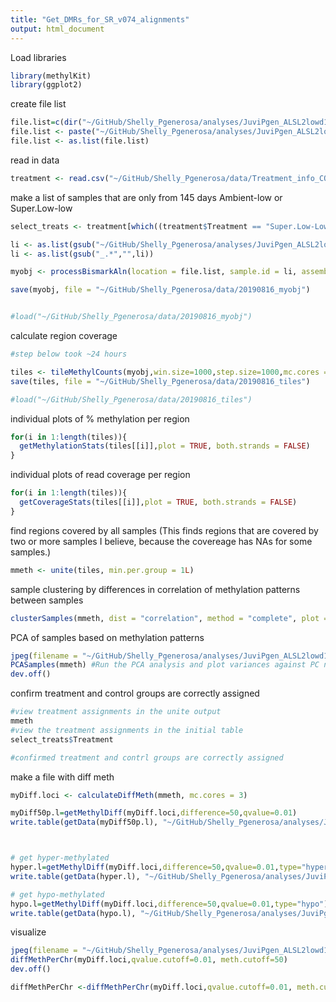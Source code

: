 ```yaml
---
title: "Get_DMRs_for_SR_v074_alignments"
output: html_document
---
```


Load libraries
```r
library(methylKit)
library(ggplot2)

```

create file list
```r
file.list=c(dir("~/GitHub/Shelly_Pgenerosa/analyses/JuviPgen_ALSL2lowd145/Get_DMRs_for_SR_v074_alignments/dedup_bams/",pattern = ".sorted.bam"))
file.list <- paste("~/GitHub/Shelly_Pgenerosa/analyses/JuviPgen_ALSL2lowd145/Get_DMRs_for_SR_v074_alignments/dedup_bams/", file.list, sep = "")
file.list <- as.list(file.list)
```


read in data
```r
treatment <- read.csv("~/GitHub/Shelly_Pgenerosa/data/Treatment_info_CORRECTED.csv", header = TRUE)

```

make a list of samples that are only from 145 days Ambient-low or Super.Low-low
```r
select_treats <- treatment[which((treatment$Treatment == "Super.Low-Low" & treatment$TimePoint == "Day145")|(treatment$Treatment == "Ambient-Low" & treatment$TimePoint == "Day145")),]

li <- as.list(gsub("~/GitHub/Shelly_Pgenerosa/analyses/JuviPgen_ALSL2lowd145/Get_DMRs_for_SR_v074_alignments/dedup_bams/EPI-","",file.list))
li <- as.list(gsub("_.*","",li))

```

```r
myobj <- processBismarkAln(location = file.list, sample.id = li, assembly = "v3", read.context="CpG", mincov=3, treatment = select_treats$Treatment)

save(myobj, file = "~/GitHub/Shelly_Pgenerosa/data/20190816_myobj")


#load("~/GitHub/Shelly_Pgenerosa/data/20190816_myobj")
```

calculate region coverage 
```r
#step below took ~24 hours

tiles <- tileMethylCounts(myobj,win.size=1000,step.size=1000,mc.cores = 3)
save(tiles, file = "~/GitHub/Shelly_Pgenerosa/data/20190816_tiles")

#load("~/GitHub/Shelly_Pgenerosa/data/20190816_tiles")

```

individual plots of % methylation per region  

```r
for(i in 1:length(tiles)){
  getMethylationStats(tiles[[i]],plot = TRUE, both.strands = FALSE)
}
```

individual plots of read coverage per region  

```r
for(i in 1:length(tiles)){
  getCoverageStats(tiles[[i]],plot = TRUE, both.strands = FALSE)
}
```


find regions covered by all samples (This finds regions that are covered by two or more samples I believe, because the covereage has NAs for some samples.)
```r
mmeth <- unite(tiles, min.per.group = 1L)
```
sample clustering by differences in correlation of methylation patterns between samples
```r
clusterSamples(mmeth, dist = "correlation", method = "complete", plot = TRUE)
```

PCA of samples based on methylation patterns
```r
jpeg(filename = "~/GitHub/Shelly_Pgenerosa/analyses/JuviPgen_ALSL2lowd145/Get_DMRs_for_SR_v074_alignments/PCA.jpeg", height = 1000, width = 1000) #Save file with designated name
PCASamples(mmeth) #Run the PCA analysis and plot variances against PC number in a screeplot
dev.off()

```


confirm treatment and control groups are correctly assigned
```r
#view treatment assignments in the unite output
mmeth
#view the treatment assignments in the initial table
select_treats$Treatment

#confirmed treatment and contrl groups are correctly assigned
```


make a file with diff meth
```r

myDiff.loci <- calculateDiffMeth(mmeth, mc.cores = 3)

myDiff50p.l=getMethylDiff(myDiff.loci,difference=50,qvalue=0.01)
write.table(getData(myDiff50p.l), "~/GitHub/Shelly_Pgenerosa/analyses/JuviPgen_ALSL2lowd145/Get_DMRs_for_SR_v074_alignments/SR_v074_ALvSL-L_hyperANDhypoDMR.tsv", sep = "\t", quote = FALSE, row.names = FALSE, col.names = FALSE)



# get hyper-methylated  
hyper.l=getMethylDiff(myDiff.loci,difference=50,qvalue=0.01,type="hyper")
write.table(getData(hyper.l), "~/GitHub/Shelly_Pgenerosa/analyses/JuviPgen_ALSL2lowd145/Get_DMRs_for_SR_v074_alignments/SR_v074_ALvSL-L_hyperDMR.tsv", sep = "\t", quote = FALSE, row.names = FALSE)

# get hypo-methylated
hypo.l=getMethylDiff(myDiff.loci,difference=50,qvalue=0.01,type="hypo")
write.table(getData(hypo.l), "~/GitHub/Shelly_Pgenerosa/analyses/JuviPgen_ALSL2lowd145/Get_DMRs_for_SR_v074_alignments/SR_v074_ALvSL-L_hypoDMR.tsv", sep = "\t", quote = FALSE, row.names = FALSE)
```

visualize
```r
jpeg(filename = "~/GitHub/Shelly_Pgenerosa/analyses/JuviPgen_ALSL2lowd145/Get_DMRs_for_SR_v074_alignments/diffmethbychrom.jpeg", height = 1000, width = 1500) #Save file with designated name
diffMethPerChr(myDiff.loci,qvalue.cutoff=0.01, meth.cutoff=50)
dev.off()

diffMethPerChr <-diffMethPerChr(myDiff.loci,qvalue.cutoff=0.01, meth.cutoff=50)

```